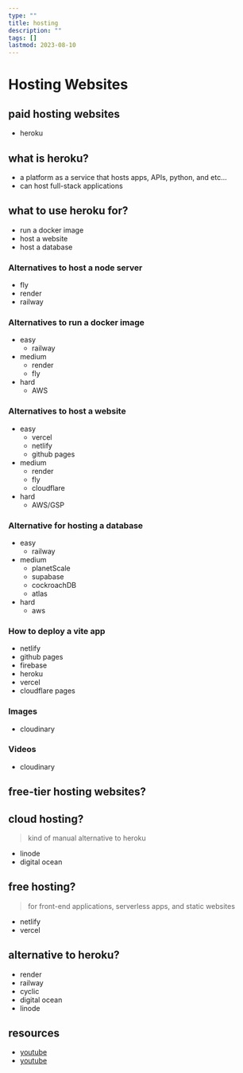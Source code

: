 ```yaml
---
type: ""
title: hosting
description: ""
tags: []
lastmod: 2023-08-10
---
```


# Hosting Websites

## paid hosting websites

- heroku

## what is heroku?

- a platform as a service that hosts apps, APIs, python, and etc...
- can host full-stack applications

## what to use heroku for?

- run a docker image
- host a website
- host a database

### Alternatives to host a node server

- fly
- render
- railway

### Alternatives to run a docker image

- easy
  - railway
- medium
  - render
  - fly
- hard
  - AWS

### Alternatives to host a website

- easy
  - vercel
  - netlify
  - github pages
- medium
  - render
  - fly
  - cloudflare
- hard
  - AWS/GSP

### Alternative for hosting a database

- easy
  - railway
- medium
  - planetScale
  - supabase
  - cockroachDB
  - atlas
- hard
  - aws

### How to deploy a vite app

- netlify
- github pages
- firebase
- heroku
- vercel
- cloudflare pages

### Images

- cloudinary

### Videos

- cloudinary

## free-tier hosting websites?

## cloud hosting?

> kind of manual alternative to heroku

- linode
- digital ocean

## free hosting?

> for front-end applications, serverless apps, and static websites

- netlify
- vercel

## alternative to heroku?

- render
- railway
- cyclic
- digital ocean
- linode

## resources

- [youtube](https://youtu.be/prjMJtXCR-g)
- [youtube](https://youtu.be/MusIvEKjqsc)
